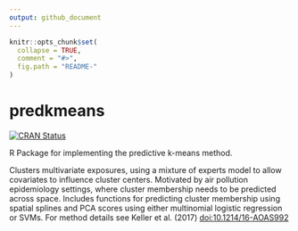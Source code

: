 ```yaml
---
output: github_document
---
```


<!-- README.md is generated from README.Rmd. Please edit that file -->

```r
knitr::opts_chunk$set(
  collapse = TRUE,
  comment = "#>",
  fig.path = "README-"
)
```


# predkmeans
[![CRAN Status](http://www.r-pkg.org/badges/version/predkmeans)](https://cran.r-project.org/package=predkmeans)

R Package for implementing the predictive k-means method.

Clusters multivariate exposures, using a mixture of experts model to allow covariates to influence cluster centers. 
Motivated by air pollution epidemiology settings, where cluster membership needs to be predicted across space. 
Includes functions for predicting cluster membership using spatial splines and PCA scores using either multinomial
logistic regression or SVMs. For method details see Keller et al. (2017) [doi:10.1214/16-AOAS992](https://doi.org/10.1214/16-AOAS992)
